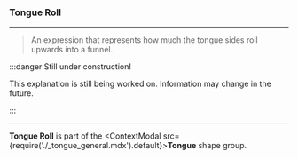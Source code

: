 
### Tongue Roll

***

> An expression that represents how much the 
> tongue sides roll upwards into a funnel.

:::danger Still under construction!

This explanation is still being worked on. 
Information may change in the future.

:::

***

**Tongue Roll** is part of 
the <ContextModal src={require('./_tongue_general.mdx').default}><b>Tongue</b></ContextModal> 
shape group.
